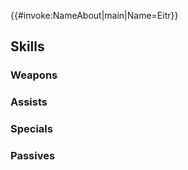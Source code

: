 {{#invoke:NameAbout|main|Name=Eitr}}{{HeroPage Tabs}}
{{Hero Infobox
|Name=Eitr
|Title=Spring Sunrise
|WeaponType=Colorless Beast
|MoveType=Cavalry
|Origin=Fire Emblem Heroes
|Gender=Female
|actorEN=Caitlyn Elizabeth
|actorJP=和多田美咲
|artist=Siino
|additionDate=March 6, 2025
|releaseDate=March 7, 2025
|cv1=0
|cv2=400710
|TagID=春祭アイト
|InternalID=1215
|Properties=special
|description=Unquestioning servant of the ruler of nothingness, she lacks the confidence to express her own will. Yet, at Askr's spring festival, she comes to know of a new world.
}}
{{Stats Page
|Lv1HP=18|Lv1ATK=11|Lv1SPD=9|Lv1DEF=9|Lv1RES=6
|GRHP=50|GRATK=80|GRSPD=90|GRDEF=60|GRRES=35
}}
==Skills==
===Weapons===
{{Weapons Table
|weapon1=Whelp (Cavalry)
|weapon1Default=1
|weapon1Unlock=1
|weapon2=Yearling (Cavalry)
|weapon2Default=2
|weapon2Unlock=2
|weapon3=Adult (Cavalry)
|weapon3Default=4
|weapon3Unlock=3
|weapon4=Petaldream Horn
|weapon4Default=5
|weapon4Unlock=5
}}
===Assists===
{{Assists Table}}
===Specials===
{{Specials Table
|special1=Night Sky
|special1Default=4
|special1Unlock=3
|special2=Astra
|special2Unlock=4
|special3=Nimble Beast
|special3Unlock=5
}}
===Passives===
{{Passives Table
|passiveA1=Nihility's Undoing
|passiveA1Unlock=5
|passiveB1=Beast Agility 1
|passiveB2=Beast Agility 2
|passiveB3=Beast Agility 3
|passiveB4=Bestial Agility
|passiveB1Unlock=2
|passiveB2Unlock=3
|passiveB3Unlock=4
|passiveB4Unlock=5
}}
{{Heroes Navbox}}